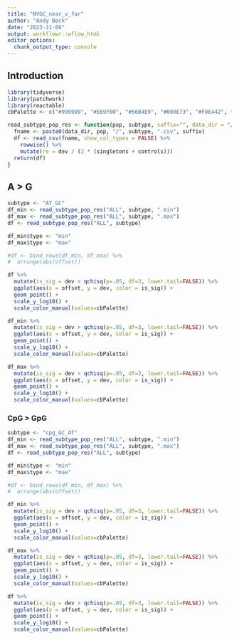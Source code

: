 ```yaml
---
title: "NYGC_near_v_far"
author: "Andy Beck"
date: "2023-11-09"
output: workflowr::wflow_html
editor_options:
  chunk_output_type: console
---
```


## Introduction

```r
library(tidyverse)
library(patchwork)
library(reactable)
cbPalette <- c("#999999", "#E69F00", "#56B4E9", "#009E73", "#F0E442", "#0072B2", "#D55E00", "#CC79A7", "#000000")

read_subtype_pop_res <- function(pop, subtype, suffix="", data_dir = "/net/snowwhite/home/beckandy/research/1000G_NYGC_LSCI/output/single_pos/"){
  fname <- paste0(data_dir, pop, "/", subtype, ".csv", suffix)
  df <- read_csv(fname, show_col_types = FALSE) %>%
    rowwise() %>%
    mutate(re = dev / (2 * (singletons + controls)))
  return(df)
}
```

## A > G

```r
subtype <- "AT_GC"
df_min <- read_subtype_pop_res("ALL", subtype, ".min")
df_max <- read_subtype_pop_res("ALL", subtype, ".max")
df <- read_subtype_pop_res("ALL", subtype)

df_min$type <- "min"
df_max$type <- "max"

#df <- bind_rows(df_min, df_max) %>%
#  arrange(abs(offset))

df %>%
  mutate(is_sig = dev > qchisq(p=.05, df=3, lower.tail=FALSE)) %>%
  ggplot(aes(x = offset, y = dev, color = is_sig)) +
  geom_point() +
  scale_y_log10() +
  scale_color_manual(values=cbPalette)

df_min %>%
  mutate(is_sig = dev > qchisq(p=.05, df=3, lower.tail=FALSE)) %>%
  ggplot(aes(x = offset, y = dev, color = is_sig)) +
  geom_point() +
  scale_y_log10() +
  scale_color_manual(values=cbPalette)

df_max %>%
  mutate(is_sig = dev > qchisq(p=.05, df=3, lower.tail=FALSE)) %>%
  ggplot(aes(x = offset, y = dev, color = is_sig)) +
  geom_point() +
  scale_y_log10() +
  scale_color_manual(values=cbPalette)
```

### CpG > GpG

```r
subtype <- "cpg_GC_AT"
df_min <- read_subtype_pop_res("ALL", subtype, ".min")
df_max <- read_subtype_pop_res("ALL", subtype, ".max")
df <- read_subtype_pop_res("ALL", subtype)

df_min$type <- "min"
df_max$type <- "max"

#df <- bind_rows(df_min, df_max) %>%
#  arrange(abs(offset))

df_min %>%
  mutate(is_sig = dev > qchisq(p=.05, df=3, lower.tail=FALSE)) %>%
  ggplot(aes(x = offset, y = dev, color = is_sig)) +
  geom_point() +
  scale_y_log10() +
  scale_color_manual(values=cbPalette)

df_max %>%
  mutate(is_sig = dev > qchisq(p=.05, df=3, lower.tail=FALSE)) %>%
  ggplot(aes(x = offset, y = dev, color = is_sig)) +
  geom_point() +
  scale_y_log10() +
  scale_color_manual(values=cbPalette)

df %>%
  mutate(is_sig = dev > qchisq(p=.05, df=3, lower.tail=FALSE)) %>%
  ggplot(aes(x = offset, y = dev, color = is_sig)) +
  geom_point() +
  scale_y_log10() +
  scale_color_manual(values=cbPalette)
```

